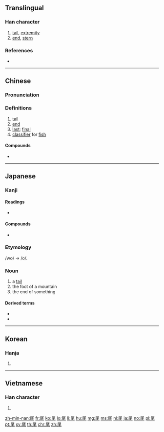 ==Translingual==

===Han character===
{{Han char|rn=44|rad=尸|as=04|sn=7|four=77214|canj=SHQU|ids=⿸尸毛}}

# [[tail]], [[extremity]]
# [[end]], [[stern]]

===References===
* {{Han ref|kx=0300.160|dkj=07650|dj=0596.120|hdz=20966.160|uh=5C3E|ud=23614|bh=A7C0|bd=42944}}

----

==Chinese==
{{zh-forms}}

===Pronunciation===
{{zh-pron
|m=wěi,yǐ,2nb=variant
|c=mei5
|h=pfs=mî
|mn=bóe/bé
|mc=y
|oc=y
|ma=Zh-wei.ogg
|cat=n
}}

===Definitions===
{{zh-hanzi}}

# [[tail]]
# [[end]]
# [[last]]; [[final]]
# [[classifier]] for [[fish]]

====Compounds====
* {{zh-l|尾巴|wěibā}}

----

==Japanese==

===Kanji===
{{ja-kanji|grade=c|rs=尸04}}

====Readings====
* {{ja-readings|goon=[[み]] (mi)|kanon=[[び]] (bi)|kun=[[お]] (o)}}

====Compounds====
* {{ja-r|尻尾|しっぽ|gloss=[[tail]]}}

===Etymology===
/wo/ → /o/.

===Noun===
{{ja-noun|お|hhira=を}}

# a [[tail]]
# the foot of a mountain
# the end of something

====Derived terms====
* {{ja-r|尾ろ|おろ}}
* {{ja-r|尻尾|しっぽ}}

----

==Korean==

===Hanja===
{{ko-hanja|hangeul=[[미]]|rv=mi|mr=mi}}

# {{defn|lang=ko|sort=尸04}}

----

==Vietnamese==

===Han character===
{{vi-hantu|[[vĩ]], [[vãi]], [[vả]], [[vã]], [[vải]], [[hoàn]]|rs=尸04}}

# {{defn|lang=vi|sort=尸04}}

[[zh-min-nan:尾]]
[[fr:尾]]
[[ko:尾]]
[[lo:尾]]
[[li:尾]]
[[hu:尾]]
[[mg:尾]]
[[ms:尾]]
[[nl:尾]]
[[ja:尾]]
[[no:尾]]
[[pl:尾]]
[[pt:尾]]
[[sv:尾]]
[[th:尾]]
[[chr:尾]]
[[zh:尾]]